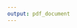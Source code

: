 ---
output: pdf_document
---

\null \vspace{0.5in}

\begin{centering}
AN EXAMPLE THESIS DONE WITH RMD 

WITH A VERY LONG TITLE

\vspace{1.5cm}

A Dissertation

Submitted to the Faculty

of 

Brainlet University

by

john\_abs
\vspace{1.5cm}

In partial Fulfillment of the 

Requirements for the Degree 

of

Doctor of Philosophy

\vspace{1.5cm}

May 2019

Brainlet University

Insert Lattitude and Longitude Coordinates Here

\vfill \null

\end{centering}
